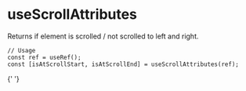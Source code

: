 
<Meta title="hooks/useScrollAttributes" />

# useScrollAttributes

Returns if element is scrolled / not scrolled to left and right.

```
// Usage
const ref = useRef();
const [isAtScrollStart, isAtScrollEnd] = useScrollAttributes(ref);
```

{' '}

<Story name="fade">
  <Demo />
</Story>
